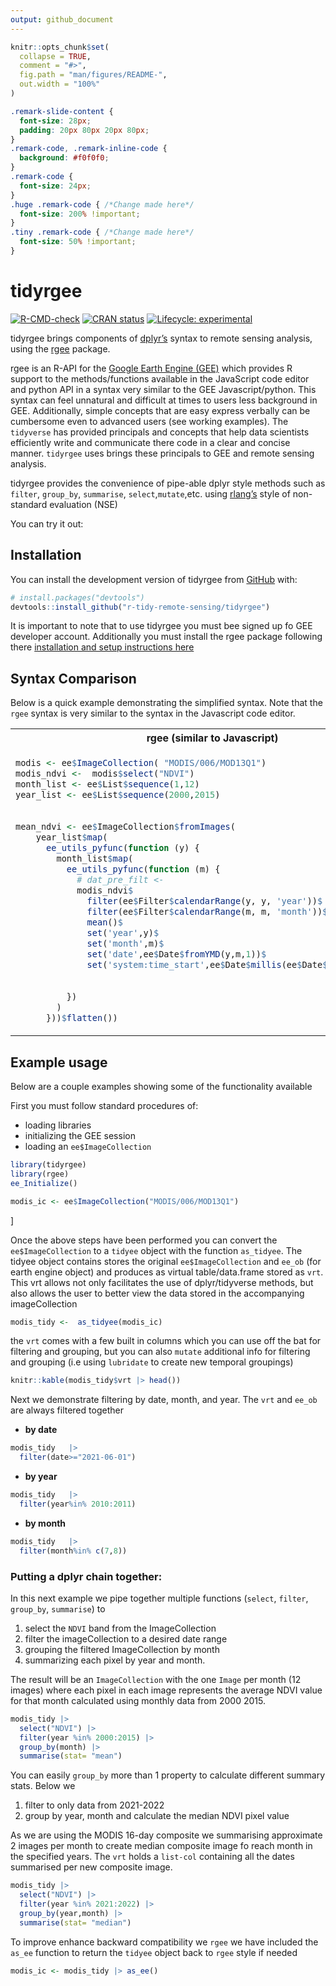 ```yaml
---
output: github_document
---
```


<!-- README.md is generated from README.Rmd. Please edit that file -->

```r
knitr::opts_chunk$set(
  collapse = TRUE,
  comment = "#>",
  fig.path = "man/figures/README-",
  out.width = "100%"
)
```

```css
.remark-slide-content {
  font-size: 28px;
  padding: 20px 80px 20px 80px;
}
.remark-code, .remark-inline-code {
  background: #f0f0f0;
}
.remark-code {
  font-size: 24px;
}
.huge .remark-code { /*Change made here*/
  font-size: 200% !important;
}
.tiny .remark-code { /*Change made here*/
  font-size: 50% !important;
}
```
# tidyrgee

<!-- badges: start -->
[![R-CMD-check](https://github.com/r-tidy-remote-sensing/tidyrgee/workflows/R-CMD-check/badge.svg)](https://github.com/r-tidy-remote-sensing/tidyrgee/actions)
[![CRAN status](https://www.r-pkg.org/badges/version/tidyrgee)](https://CRAN.R-project.org/package=tidyrgee)
[![Lifecycle: experimental](https://img.shields.io/badge/lifecycle-experimental-orange.svg)](https://lifecycle.r-lib.org/articles/stages.html#experimental)
<!-- badges: end -->


tidyrgee brings components of [dplyr's](https://github.com/tidyverse/dplyr/) syntax to remote sensing analysis, using the [rgee](https://github.com/r-spatial/rgee) package. 

rgee is an R-API for the [Google Earth Engine (GEE)](https://earthengine.google.com/) which provides R support to the methods/functions available in the JavaScript code editor and python API in a syntax very similar to the GEE Javascript/python. This syntax can feel unnatural and difficult at times to users less background in GEE. Additionally, simple concepts that are easy express verbally can be cumbersome even to advanced users (see working examples). The `tidyverse` has provided principals and concepts that help data scientists efficiently write and communicate there code in a clear and concise manner. `tidyrgee` uses brings these principals to GEE and remote sensing analysis.

tidyrgee provides the convenience of pipe-able dplyr style methods such as `filter`, `group_by`, `summarise`, `select`,`mutate`,etc. using [rlang's](https://github.com/r-lib/rlang) style of non-standard evaluation (NSE)

You can try it out:

## Installation

You can install the development version of tidyrgee from [GitHub](https://github.com/) with:

``` r
# install.packages("devtools")
devtools::install_github("r-tidy-remote-sensing/tidyrgee")
```
It is important to note that to use tidyrgee you must bee signed up fo GEE developer account. Additionally you must install the rgee package following there [installation and setup instructions here](https://github.com/r-spatial/rgee)

## Syntax Comparison
Below is a quick example demonstrating the simplified syntax. Note that the `rgee` syntax is very similar to the syntax in the Javascript code editor.

<table class='table' width="100%">
<tr> 
<th>rgee (similar to Javascript)</th>
<th>tidyrgee</th> <tr>
<tr>
<td>
```r

modis <- ee$ImageCollection( "MODIS/006/MOD13Q1")
modis_ndvi <-  modis$select("NDVI")
month_list <- ee$List$sequence(1,12)
year_list <- ee$List$sequence(2000,2015)
  
  
mean_ndvi <- ee$ImageCollection$fromImages(
    year_list$map(
      ee_utils_pyfunc(function (y) {
        month_list$map(
          ee_utils_pyfunc(function (m) {
            # dat_pre_filt <- 
            modis_ndvi$
              filter(ee$Filter$calendarRange(y, y, 'year'))$
              filter(ee$Filter$calendarRange(m, m, 'month'))$
              mean()$
              set('year',y)$
              set('month',m)$
              set('date',ee$Date$fromYMD(y,m,1))$
              set('system:time_start',ee$Date$millis(ee$Date$fromYMD(y,m,1)))
              
            
          })
        )
      }))$flatten())
```
</td>
<td>
```r
modis <- ee$ImageCollection( "MODIS/006/MOD13Q1")
modis_tidy <-  as_tidyee(modis) 

mean_ndvi <-  modis_tidy |> 
  select("NDVI") |> 
  filter(year %in% 2000:2015) |> 
  group_by(year, month) |> 
  summarise(stat= "mean")
```
</td>
<tr>
</table>

## Example usage
Below are a couple examples showing some of the functionality available 


First you must follow standard procedures of:

- loading libraries
- initializing the GEE session
- loading an `ee$ImageCollection`

```r
library(tidyrgee)
library(rgee)
ee_Initialize()

modis_ic <- ee$ImageCollection("MODIS/006/MOD13Q1")
```
]

Once the above steps have been performed you can convert the `ee$ImageCollection` to a `tidyee` object with the function `as_tidyee`.  The tidyee object contains stores the original `ee$ImageCollection` and `ee_ob` (for earth engine object) and produces as virtual table/data.frame stored as `vrt`. This vrt allows not only facilitates the use of dplyr/tidyverse methods, but also allows the user to better view the data stored in the accompanying imageCollection

```r
modis_tidy <-  as_tidyee(modis_ic)
```

the `vrt` comes with a few built in columns which you can use off the bat for filtering and grouping, but you can also `mutate` additional info for filtering and grouping (i.e using  `lubridate` to create new temporal groupings)

```r
knitr::kable(modis_tidy$vrt |> head())
```

Next we demonstrate filtering by date, month, and year. The `vrt` and `ee_ob` are always filtered together

- **by date**
```r
modis_tidy   |> 
  filter(date>="2021-06-01")
```

- **by year**
```r
modis_tidy   |> 
  filter(year%in% 2010:2011)
```
- **by month**
```r
modis_tidy   |> 
  filter(month%in% c(7,8))
```

### Putting a dplyr chain together:

In this next example we pipe together multiple functions (`select`, `filter`, `group_by`, `summarise`) to

1. select the `NDVI` band from the ImageCollection
2. filter the imageCollection to a desired date range
2. grouping the filtered ImageCollection  by month
3. summarizing each pixel by year and month.

The result will be an `ImageCollection` with the one `Image` per month (12 images) where each pixel in each image represents the average NDVI value for that month calculated using monthly data from 2000 2015. 

```r

modis_tidy |> 
  select("NDVI") |> 
  filter(year %in% 2000:2015) |> 
  group_by(month) |> 
  summarise(stat= "mean")
```

You can easily `group_by` more than 1 property to calculate different summary stats. Below we

1. filter to only data from 2021-2022
2. group by year, month and calculate the median NDVI pixel value

As we are using the MODIS 16-day composite we summarising approximate 2 images per month to create median composite image fo reach month in the specified years. The `vrt` holds  a `list-col` containing all the dates summarised per new composite image.

```r
modis_tidy |> 
  select("NDVI") |> 
  filter(year %in% 2021:2022) |> 
  group_by(year,month) |> 
  summarise(stat= "median")


```

To improve enhance backward compatibility we `rgee` we have included the `as_ee` function to return the `tidyee` object back to `rgee` style if needed

```r
modis_ic <- modis_tidy |> as_ee()
```

